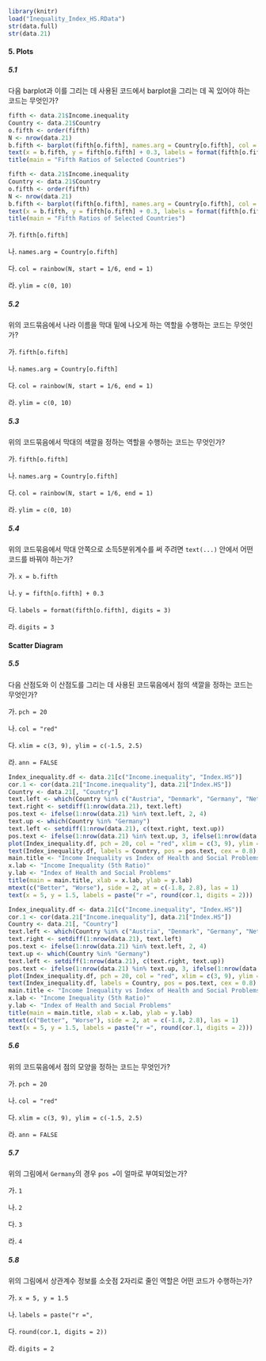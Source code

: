 ```r
library(knitr)
load("Inequality_Index_HS.RData")
str(data.full)
str(data.21)
```

#### 5. Plots

##### 5.1

다음 barplot과 이를 그리는 데 사용된 코드에서 barplot을 그리는 데 꼭 있어야 하는 코드는 무엇인가?

```r
fifth <- data.21$Income.inequality
Country <- data.21$Country
o.fifth <- order(fifth)
N <- nrow(data.21)
b.fifth <- barplot(fifth[o.fifth], names.arg = Country[o.fifth], col = rainbow(N, start = 1/6, end = 1), ylim = c(0, 10), xpd = FALSE, las = 2)
text(x = b.fifth, y = fifth[o.fifth] + 0.3, labels = format(fifth[o.fifth], digits = 3))
title(main = "Fifth Ratios of Selected Countries")
```

```r
fifth <- data.21$Income.inequality
Country <- data.21$Country
o.fifth <- order(fifth)
N <- nrow(data.21)
b.fifth <- barplot(fifth[o.fifth], names.arg = Country[o.fifth], col = rainbow(N, start = 1/6, end = 1), ylim = c(0, 10), xpd = FALSE, las = 2)
text(x = b.fifth, y = fifth[o.fifth] + 0.3, labels = format(fifth[o.fifth], digits = 3))
title(main = "Fifth Ratios of Selected Countries")
```

가. `fifth[o.fifth]`

나. `names.arg = Country[o.fifth]`

다. `col = rainbow(N, start = 1/6, end = 1)`

라. `ylim = c(0, 10)`

##### 5.2

위의 코드묶음에서 나라 이름을 막대 밑에 나오게 하는 역할을 수행하는 코드는 무엇인가?

가. `fifth[o.fifth]`

나. `names.arg = Country[o.fifth]`

다. `col = rainbow(N, start = 1/6, end = 1)`

라. `ylim = c(0, 10)`

##### 5.3

위의 코드묶음에서 막대의 색깔을 정하는 역할을 수행하는 코드는 무엇인가?

가. `fifth[o.fifth]`

나. `names.arg = Country[o.fifth]`

다. `col = rainbow(N, start = 1/6, end = 1)`

라. `ylim = c(0, 10)`

##### 5.4

위의 코드묶음에서 막대 안쪽으로 소득5분위계수를 써 주려면 `text(...)` 안에서 어떤 코드를 바꿔야 하는가?

가. `x = b.fifth`

나. `y = fifth[o.fifth] + 0.3`

다. `labels = format(fifth[o.fifth], digits = 3)`

라. `digits = 3`


#### Scatter Diagram 

##### 5.5

다음 산점도와 이 산점도를 그리는 데 사용된 코드묶음에서 점의 색깔을 정하는 코드는 무엇인가?

가. `pch = 20`

나. `col = "red"`

다. `xlim = c(3, 9), ylim = c(-1.5, 2.5)`

라. `ann = FALSE`

```r
Index_inequality.df <- data.21[c("Income.inequality", "Index.HS")]
cor.1 <- cor(data.21["Income.inequality"], data.21["Index.HS"])
Country <- data.21[, "Country"]
text.left <- which(Country %in% c("Austria", "Denmark", "Germany", "Netherlands"))
text.right <- setdiff(1:nrow(data.21), text.left)
pos.text <- ifelse(1:nrow(data.21) %in% text.left, 2, 4)
text.up <- which(Country %in% "Germany")
text.left <- setdiff(1:nrow(data.21), c(text.right, text.up))
pos.text <- ifelse(1:nrow(data.21) %in% text.up, 3, ifelse(1:nrow(data.21) %in% text.left, 2, 4))
plot(Index_inequality.df, pch = 20, col = "red", xlim = c(3, 9), ylim = c(-1.5, 2.5), ann = FALSE)
text(Index_inequality.df, labels = Country, pos = pos.text, cex = 0.8)
main.title <- "Income Inequality vs Index of Health and Social Problems" 
x.lab <- "Income Inequality (5th Ratio)"
y.lab <- "Index of Health and Social Problems"
title(main = main.title, xlab = x.lab, ylab = y.lab)
mtext(c("Better", "Worse"), side = 2, at = c(-1.8, 2.8), las = 1)
text(x = 5, y = 1.5, labels = paste("r =", round(cor.1, digits = 2)))
```

```r
Index_inequality.df <- data.21[c("Income.inequality", "Index.HS")]
cor.1 <- cor(data.21["Income.inequality"], data.21["Index.HS"])
Country <- data.21[, "Country"]
text.left <- which(Country %in% c("Austria", "Denmark", "Germany", "Netherlands"))
text.right <- setdiff(1:nrow(data.21), text.left)
pos.text <- ifelse(1:nrow(data.21) %in% text.left, 2, 4)
text.up <- which(Country %in% "Germany")
text.left <- setdiff(1:nrow(data.21), c(text.right, text.up))
pos.text <- ifelse(1:nrow(data.21) %in% text.up, 3, ifelse(1:nrow(data.21) %in% text.left, 2, 4))
plot(Index_inequality.df, pch = 20, col = "red", xlim = c(3, 9), ylim = c(-1.5, 2.5), ann = FALSE)
text(Index_inequality.df, labels = Country, pos = pos.text, cex = 0.8)
main.title <- "Income Inequality vs Index of Health and Social Problems" 
x.lab <- "Income Inequality (5th Ratio)"
y.lab <- "Index of Health and Social Problems"
title(main = main.title, xlab = x.lab, ylab = y.lab)
mtext(c("Better", "Worse"), side = 2, at = c(-1.8, 2.8), las = 1)
text(x = 5, y = 1.5, labels = paste("r =", round(cor.1, digits = 2)))
```

##### 5.6

위의 코드묶음에서 점의 모양을 정하는 코드는 무엇인가?

가. `pch = 20`

나. `col = "red"`

다. `xlim = c(3, 9), ylim = c(-1.5, 2.5)`

라. `ann = FALSE`

##### 5.7

위의 그림에서 `Germany`의 경우 `pos = `이 얼마로 부여되었는가?

가. `1`

나. `2`

다. `3`

라. `4`

##### 5.8

위의 그림에서 상관계수 정보를 소숫점 2자리로 줄인 역할은 어떤 코드가 수행하는가?

가. `x = 5, y = 1.5`

나. `labels = paste("r =", `

다. `round(cor.1, digits = 2))`

라. `digits = 2`